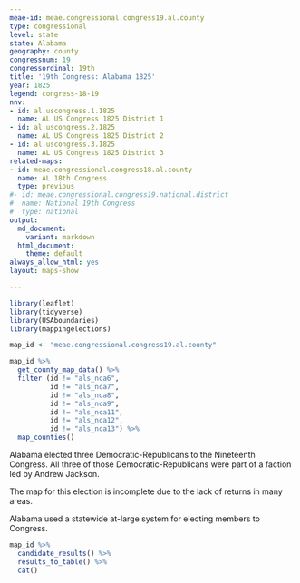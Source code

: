 ```yaml
---
meae-id: meae.congressional.congress19.al.county
type: congressional
level: state
state: Alabama
geography: county
congressnum: 19
congressordinal: 19th
title: '19th Congress: Alabama 1825'
year: 1825
legend: congress-18-19
nnv:
- id: al.uscongress.1.1825
  name: AL US Congress 1825 District 1
- id: al.uscongress.2.1825
  name: AL US Congress 1825 District 2
- id: al.uscongress.3.1825
  name: AL US Congress 1825 District 3
related-maps:
- id: meae.congressional.congress18.al.county
  name: AL 18th Congress
  type: previous
#- id: meae.congressional.congress19.national.district
#  name: National 19th Congress
#  type: national
output:
  md_document:
    variant: markdown
  html_document:
    theme: default
always_allow_html: yes
layout: maps-show

---
```


```r
library(leaflet)
library(tidyverse)
library(USAboundaries)
library(mappingelections)

map_id <- "meae.congressional.congress19.al.county"
```

<div class="map">

```r
map_id %>%
  get_county_map_data() %>% 
  filter (id != "als_nca6",
          id != "als_nca7",
          id != "als_nca8",
          id != "als_nca9",
          id != "als_nca11",
          id != "als_nca12",
          id != "als_nca13") %>% 
  map_counties()
```

</div>

Alabama elected three Democratic-Republicans to the Nineteenth Congress. All three of those Democratic-Republicans were part of a faction led by Andrew Jackson. 

The map for this election is incomplete due to the lack of returns in many areas.

Alabama used a statewide at-large system for electing members to Congress. 

<div class="results-table">

```r
map_id %>%
  candidate_results() %>%
  results_to_table() %>%
  cat()
```

</div>
